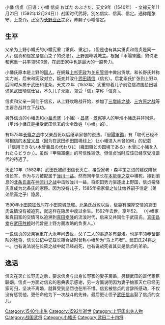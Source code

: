 {{unreferenced|time=2017-01-13T17:51:48+00:00}}
小幡 信贞（日语：小幡 信貞 おばた のぶさだ、天文9年（1540年） - 文禄元年11月21日（1592年12月24日））战国时代武将。別名信实、信真、信定。通称尾张守、上总介。正室为[[长野业正|长野业正]]之女。养嗣子小幡信定。

== 生平 ==

父亲为上野小幡氏的小幡宪重（重貞、重定）。（但是也有其实重贞和信贞是同一人，信真和信定是信贞之子的说法）。上野国峰城城主。根据『甲陽軍鑑』的说法和宪重一共率领500骑，在武田家中也是最大的一股势力。

小幡氏原本是上野的[[國人眾|国人]]。在拥戴[[上杉宪政|上杉宪政]]为[[關東管領|关东管领]]中做出贡献，和长野氏并称实力派，后来和宪政对立，叛变并改仕[[武田晴信|武田晴信]]（信玄）。后北条氏扩张到上野以后同时从属于武田和北条。天文22年（1553年）宪重带着儿子前往信浓国盐田城谒见武田晴信仕官，不久儿子元服，领受「信」字称「信真」。

信贞和父亲一同仕于信玄，从上野攻略战开始，参加了[[三增峠之戰|三増峠之战]]、[[三方原之战|三方原之战]]等主要合战并立下战功。

另外信贞的小幡氏和[[小畠虎盛|小畠虎盛]]（小幡）・[[小幡昌盛|昌盛]]・[[小幡景憲|景宪]]等人的甲州小幡氏并非同源。（甲州小幡氏是接受武田信玄的命令改姓「小幡」的）。

有1575年[[長篠之戰|长篠之战]]中父亲战死以后继承家督的说法。『[[甲陽軍鑑|甲陽軍鑑]]』有「取代已经不可相信的[[木曾義昌|木曾义昌]]（因为在武田织田国境线上）让小幡进入木曾如何」的记载（「信用できない木曾義昌の代わりに（織田領との国境である）木曾に小幡を入れたらどうか」）。虽然『甲陽軍鑑』的可信性较低，但信贞当时应该已经享受准谱代的待遇了。

天正10年（1582年）武田氏被织田信长灭亡，接受家老・森平策之进的建议降伏信长军，作为与力被配属于[[瀧川一益|泷川一益]]。然而同年信长在[[本能寺之变|本能寺之变]]中横死，接到消息的[[北條氏直|北条氏直]]在[[神流川之戰|神流川之战]]中击败泷川一益，将织田势力驱逐出上野国，信贞投降氏直成为北条氏的家臣。因为没有儿子，1585年把家督之位让给养嗣子信定（弟弟信高之子）隐居。

1590年[[小田原征伐|小田原征伐]]时在小田原城笼城。北条氏战败以后，依靠有深厚交情的真田氏说情没有被追究，就这样在隐居中度过余生。1592年去世，享年52。
（小幡家和真田家的交情可以追溯到[[真田幸隆|真田幸隆]]的流浪时代，后来又共同仕于武田氏。[[真田昌幸|真田昌幸]]在[[武田胜赖|武田胜赖]]时代曾是上野方面攻略的负责人。）

一说信贞的父亲宪重在大永年间去世，父子二人的事迹多有混淆。也是率领赤备部队的猛将，信长公记中记载长篠合战时曾称小幡势为“马上巧者”。武田氏24将之一。也有说法说在长筱之战中就已经战死，也有说战死者其实是信贞的弟弟。

== 逸话 ==

信玄在灭亡长野氏之后，要求信贞与出身长野家的妻子离婚，另跟武田的谱代家臣联姻。信贞一方面对信玄的恩典表示感谢，另一方面说明因为妻子娘家灭亡已经无家可归，坚决不离婚，就算受到惩罚也在所不惜。信玄被信贞的言辞所感动，不仅没有惩罚他，更任命他为下一次战斗的先锋。最后更让侄子[[武田信豐_(甲斐武田氏)|武田信丰]]娶了信贞的女儿。

[[Category:1540年出生|Category:1540年出生]]
[[Category:1592年逝世|Category:1592年逝世]]
[[Category:上野国出身人物|Category:上野国出身人物]]
[[Category:战国武将|Category:战国武将]]
[[Category:小幡氏|Category:小幡氏]]
[[Category:武田二十四将|Category:武田二十四将]]